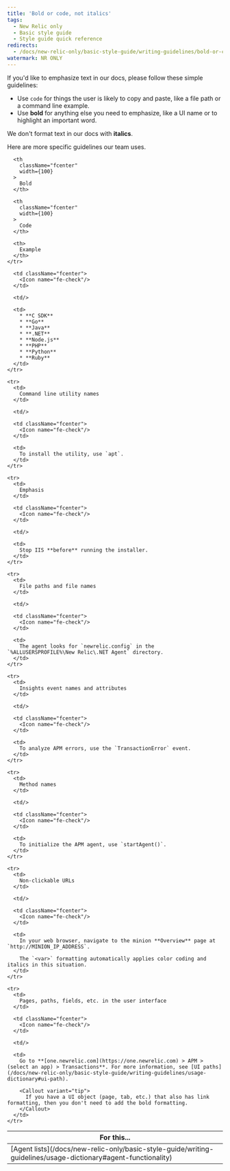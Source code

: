 ```yaml
---
title: 'Bold or code, not italics'
tags:
  - New Relic only
  - Basic style guide
  - Style guide quick reference
redirects:
  - /docs/new-relic-only/basic-style-guide/writing-guidelines/bold-or-code-not-italics
watermark: NR ONLY
---
```


If you'd like to emphasize text in our docs, please follow these simple guidelines:

* Use `code` for things the user is likely to copy and paste, like a file path or a command line example.
* Use **bold** for anything else you need to emphasize, like a UI name or to highlight an important word.

We don't format text in our docs with **italics**.

Here are more specific guidelines our team uses.

<Table>
  <thead>
    <tr>
      <th width={200}>
        For this...
      </th>

      <th
        className="fcenter"
        width={100}
      >
        Bold
      </th>

      <th
        className="fcenter"
        width={100}
      >
        Code
      </th>

      <th>
        Example
      </th>
    </tr>
  </thead>

  <tbody>
    <tr>
      <td>
        [Agent lists](/docs/new-relic-only/basic-style-guide/writing-guidelines/usage-dictionary#agent-functionality)
      </td>

      <td className="fcenter">
        <Icon name="fe-check"/>
      </td>

      <td/>

      <td>
        * **C SDK**
        * **Go**
        * **Java**
        * **.NET**
        * **Node.js**
        * **PHP**
        * **Python**
        * **Ruby**
      </td>
    </tr>

    <tr>
      <td>
        Command line utility names
      </td>

      <td/>

      <td className="fcenter">
        <Icon name="fe-check"/>
      </td>

      <td>
        To install the utility, use `apt`.
      </td>
    </tr>

    <tr>
      <td>
        Emphasis
      </td>

      <td className="fcenter">
        <Icon name="fe-check"/>
      </td>

      <td/>

      <td>
        Stop IIS **before** running the installer.
      </td>
    </tr>

    <tr>
      <td>
        File paths and file names
      </td>

      <td/>

      <td className="fcenter">
        <Icon name="fe-check"/>
      </td>

      <td>
        The agent looks for `newrelic.config` in the `%ALLUSERSPROFILE%\New Relic\.NET Agent` directory.
      </td>
    </tr>

    <tr>
      <td>
        Insights event names and attributes
      </td>

      <td/>

      <td className="fcenter">
        <Icon name="fe-check"/>
      </td>

      <td>
        To analyze APM errors, use the `TransactionError` event.
      </td>
    </tr>

    <tr>
      <td>
        Method names
      </td>

      <td/>

      <td className="fcenter">
        <Icon name="fe-check"/>
      </td>

      <td>
        To initialize the APM agent, use `startAgent()`.
      </td>
    </tr>

    <tr>
      <td>
        Non-clickable URLs
      </td>

      <td/>

      <td className="fcenter">
        <Icon name="fe-check"/>
      </td>

      <td>
        In your web browser, navigate to the minion **Overview** page at `http://MINION_IP_ADDRESS`.

        The `<var>` formatting automatically applies color coding and italics in this situation.
      </td>
    </tr>

    <tr>
      <td>
        Pages, paths, fields, etc. in the user interface
      </td>

      <td className="fcenter">
        <Icon name="fe-check"/>
      </td>

      <td/>

      <td>
        Go to **[one.newrelic.com](https://one.newrelic.com) > APM > (select an app) > Transactions**. For more information, see [UI paths](/docs/new-relic-only/basic-style-guide/writing-guidelines/usage-dictionary#ui-path).

        <Callout variant="tip">
          If you have a UI object (page, tab, etc.) that also has link formatting, then you don't need to add the bold formatting.
        </Callout>
      </td>
    </tr>
  </tbody>
</Table>
